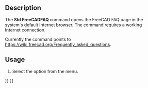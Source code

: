 <languages/>

{{Docnav
|[[Std_FreeCADForum|FreeCADForum]]
|[[Std_ReportBug|ReportBug]]
|[[Std_Help_Menu|Std Help Menu]]
|IconL=Std_FreeCADForum.svg
|IconR=Std_ReportBug.svg
|IconC=Freecad.svg
}}

{{GuiCommand
|Name=Std FreeCADFAQ
|MenuLocation=Help → FreeCAD FAQ
|Workbenches=All
|SeeAlso=[[Std_FreeCADWebsite|Std FreeCADWebsite]], [[Std_FreeCADUserHub|Std FreeCADUserHub]], [[Std_FreeCADPowerUserHub|Std FreeCADPowerUserHub]], [[Std_FreeCADForum|Std FreeCADForum]]
}}

==Description==

The '''Std FreeCADFAQ''' command opens the FreeCAD FAQ page in the system's default Internet browser. The command requires a working Internet connection.

Currently the command points to [https://wiki.freecad.org/Frequently_asked_questions https://wiki.freecad.org/Frequently_asked_questions].

==Usage==

# Select the {{MenuCommand|Help → [[Image:Std_FreeCADFAQ.svg|16px]] FreeCAD FAQ}} option from the menu.


{{Docnav
|[[Std_FreeCADForum|FreeCADForum]]
|[[Std_ReportBug|ReportBug]]
|[[Std_Help_Menu|Std Help Menu]]
|IconL=Std_FreeCADForum.svg
|IconR=Std_ReportBug.svg
|IconC=Freecad.svg
}}

{{Std_Base_navi{{#translation:}}}}
{{Userdocnavi{{#translation:}}}}